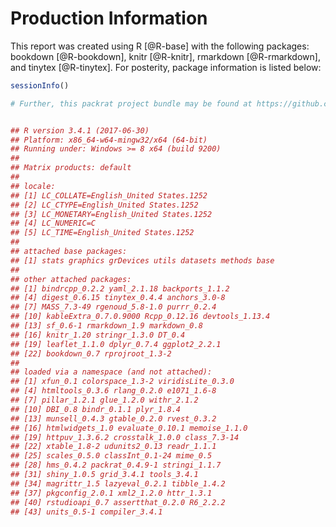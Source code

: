 # Production Information {#prodInfo}
This report was created using R [@R-base] with the following packages: bookdown [@R-bookdown], knitr [@R-knitr], rmarkdown [@R-rmarkdown], and tinytex [@R-tinytex].   For posterity, package information is listed below:   
```r
sessionInfo()

# Further, this packrat project bundle may be found at https://github.com/stevenconnorg/AF_Installation_Feedback/tree/master/packrat/bundles for R package sources


## R version 3.4.1 (2017-06-30)
## Platform: x86_64-w64-mingw32/x64 (64-bit)
## Running under: Windows >= 8 x64 (build 9200)
##
## Matrix products: default
##
## locale:
## [1] LC_COLLATE=English_United States.1252
## [2] LC_CTYPE=English_United States.1252
## [3] LC_MONETARY=English_United States.1252
## [4] LC_NUMERIC=C
## [5] LC_TIME=English_United States.1252
##
## attached base packages:
## [1] stats graphics grDevices utils datasets methods base
##
## other attached packages:
## [1] bindrcpp_0.2.2 yaml_2.1.18 backports_1.1.2
## [4] digest_0.6.15 tinytex_0.4.4 anchors_3.0-8
## [7] MASS_7.3-49 rgenoud_5.8-1.0 purrr_0.2.4
## [10] kableExtra_0.7.0.9000 Rcpp_0.12.16 devtools_1.13.4
## [13] sf_0.6-1 rmarkdown_1.9 markdown_0.8
## [16] knitr_1.20 stringr_1.3.0 DT_0.4
## [19] leaflet_1.1.0 dplyr_0.7.4 ggplot2_2.2.1
## [22] bookdown_0.7 rprojroot_1.3-2
##
## loaded via a namespace (and not attached):
## [1] xfun_0.1 colorspace_1.3-2 viridisLite_0.3.0
## [4] htmltools_0.3.6 rlang_0.2.0 e1071_1.6-8
## [7] pillar_1.2.1 glue_1.2.0 withr_2.1.2
## [10] DBI_0.8 bindr_0.1.1 plyr_1.8.4
## [13] munsell_0.4.3 gtable_0.2.0 rvest_0.3.2
## [16] htmlwidgets_1.0 evaluate_0.10.1 memoise_1.1.0
## [19] httpuv_1.3.6.2 crosstalk_1.0.0 class_7.3-14
## [22] xtable_1.8-2 udunits2_0.13 readr_1.1.1
## [25] scales_0.5.0 classInt_0.1-24 mime_0.5
## [28] hms_0.4.2 packrat_0.4.9-1 stringi_1.1.7
## [31] shiny_1.0.5 grid_3.4.1 tools_3.4.1
## [34] magrittr_1.5 lazyeval_0.2.1 tibble_1.4.2
## [37] pkgconfig_2.0.1 xml2_1.2.0 httr_1.3.1
## [40] rstudioapi_0.7 assertthat_0.2.0 R6_2.2.2
## [43] units_0.5-1 compiler_3.4.1
```

